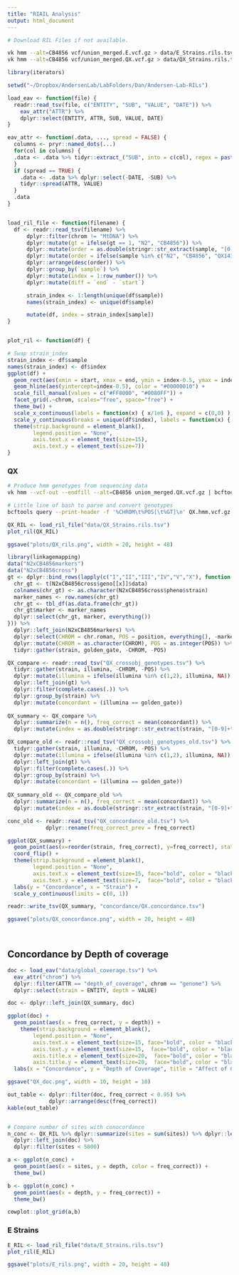 ```yaml
---
title: "RIAIL Analysis"
output: html_document
---
```



```bash
# Download RIL Files if not available.


```

```bash
vk hmm --alt=CB4856 vcf/union_merged.E.vcf.gz > data/E_Strains.rils.tsv & 
vk hmm --alt=CB4856 vcf/union_merged.QX.vcf.gz > data/QX_Strains.rils.tsv
```


```r

library(iterators)

setwd("~/Dropbox/AndersenLab/LabFolders/Dan/Andersen-Lab-RILs")

load_eav <- function(file) {
  readr::read_tsv(file, c("ENTITY", "SUB", "VALUE", "DATE")) %>%
    eav_attr("ATTR") %>%
    dplyr::select(ENTITY, ATTR, SUB, VALUE, DATE)
}

eav_attr <- function(.data, ..., spread = FALSE) {
  columns <- pryr::named_dots(...)
  for(col in columns) {
  .data <- .data %>% tidyr::extract_("SUB", into = c(col), regex = paste0(col, "=","([^;]+)"), remove = FALSE, convert = TRUE)
  }
  if (spread == TRUE) {
    .data <- .data %>% dplyr::select(-DATE, -SUB) %>%
    tidyr::spread(ATTR, VALUE)
  }
  .data
}


load_ril_file <- function(filename) {
  df <- readr::read_tsv(filename) %>%
      dplyr::filter(chrom != "MtDNA") %>%
      dplyr::mutate(gt = ifelse(gt == 1, "N2", "CB4856")) %>%
      dplyr::mutate(order = as.double(stringr::str_extract(sample, "[0-9]+"))) %>%
      dplyr::mutate(order = ifelse(sample %in% c("N2", "CB4856", "QX1430"), -10000, order)) %>%
      dplyr::arrange(desc(order)) %>%
      dplyr::group_by(`sample`) %>%
      dplyr::mutate(index = 1:row_number()) %>%
      dplyr::mutate(diff = `end` - `start`)

      strain_index <- 1:length(unique(df$sample))
      names(strain_index) <- unique(df$sample)

      mutate(df, index = strain_index[sample])
}


plot_ril <- function(df) {

# Swap strain_index
strain_index <- df$sample
names(strain_index) <- df$index
ggplot(df) +
  geom_rect(aes(xmin = start, xmax = end, ymin = index-0.5, ymax = index + 0.5, fill = gt)) +
  geom_hline(aes(yintercept=index-0.5), color = "#00000010") +
  scale_fill_manual(values = c("#FF8000", "#0080FF")) +
  facet_grid(.~chrom, scales="free", space="free") +
  theme_bw() +
  scale_x_continuous(labels = function(x) { x/1e6 }, expand = c(0,0) ) +
  scale_y_continuous(breaks = unique(df$index), labels = function(x) { strain_index[as.character(x)] }, expand = c(0,0)) + 
  theme(strip.background = element_blank(),
        legend.position = "None",
        axis.text.x = element_text(size=15),
        axis.text.y = element_text(size=7)) 
}

```


### QX

```bash
# Produce hmm genotypes from sequencing data
vk hmm --vcf-out --endfill --alt=CB4856 union_merged.QX.vcf.gz | bcftools view -O z > QX.hmm.vcf.gz

# Little line of bash to parse and convert genotypes
bcftools query --print-header -f '%CHROM\t%POS[\t%GT]\n' QX.hmm.vcf.gz | awk '{ gsub("(# |:GT|\\[[0-9]+\\])","", $0); print }' | awk '{ gsub("0/0", "1", $0); gsub("1/1", "2", $0); ;gsub("\\./\\.","",$0); print }' > ../QX_crossobj_genotypes.tsv

```

```r

QX_RIL <- load_ril_file("data/QX_Strains.rils.tsv")
plot_ril(QX_RIL)

ggsave("plots/QX_rils.png", width = 20, height = 48)
```

```r
library(linkagemapping)
data("N2xCB4856markers")
data("N2xCB4856cross")
gt <- dplyr::bind_rows(lapply(c("I","II","III","IV","V","X"), function(x) {
  chr_gt <- t(N2xCB4856cross$geno[[x]]$data)
  colnames(chr_gt) <- as.character(N2xCB4856cross$pheno$strain)
  marker_names <- row.names(chr_gt)
  chr_gt <- tbl_df(as.data.frame(chr_gt))
  chr_gt$marker <- marker_names
  dplyr::select(chr_gt, marker, everything())
})) %>%
  dplyr::left_join(N2xCB4856markers) %>%
  dplyr::select(CHROM = chr.roman, POS = position, everything(), -marker, -chr.num) %>%
  dplyr::mutate(CHROM = as.character(CHROM), POS = as.integer(POS)) %>%
  tidyr::gather(strain, golden_gate, -CHROM, -POS) 

QX_compare <- readr::read_tsv("QX_crossobj_genotypes.tsv") %>%
  tidyr::gather(strain, illumina, -CHROM, -POS) %>%
  dplyr::mutate(illumina = ifelse(illumina %in% c(1,2), illumina, NA)) %>%
  dplyr::left_join(gt) %>%
  dplyr::filter(complete.cases(.)) %>%
  dplyr::group_by(strain) %>%
  dplyr::mutate(concordant = (illumina == golden_gate))
  
QX_summary <- QX_compare %>%
  dplyr::summarize(n = n(), freq_correct = mean(concordant)) %>%
  dplyr::mutate(index = as.double(stringr::str_extract(strain, "[0-9]+")))

QX_compare_old <- readr::read_tsv("QX_crossobj_genotypes_old.tsv") %>%
  tidyr::gather(strain, illumina, -CHROM, -POS) %>%
  dplyr::mutate(illumina = ifelse(illumina %in% c(1,2), illumina, NA)) %>%
  dplyr::left_join(gt) %>%
  dplyr::filter(complete.cases(.)) %>%
  dplyr::group_by(strain) %>%
  dplyr::mutate(concordant = (illumina == golden_gate))
  
QX_summary_old <- QX_compare_old %>%
  dplyr::summarize(n = n(), freq_correct = mean(concordant)) %>%
  dplyr::mutate(index = as.double(stringr::str_extract(strain, "[0-9]+")))

conc_old <- readr::read_tsv("QX_concordance_old.tsv") %>%
            dplyr::rename(freq_correct_prev = freq_correct)

ggplot(QX_summary) +
  geom_point(aes(x=reorder(strain, freq_correct), y=freq_correct), stat="identity") +
  coord_flip() +
  theme(strip.background = element_blank(),
        legend.position = "None",
        axis.text.x = element_text(size=15, face="bold", color = "black"),
        axis.text.y = element_text(size=7,  face="bold", color = "black")) +
  labs(y = "Concordance", x = "Strain") +
  scale_y_continuous(limits = c(0, 1)) 

readr::write_tsv(QX_summary, "concordance/QX.concordance.tsv")

ggsave("plots/QX_concordance.png", width = 20, height = 48)




```

## Concordance by Depth of coverage

```r

doc <- load_eav("data/global_coverage.tsv") %>% 
  eav_attr("chrom") %>%
  dplyr::filter(ATTR == "depth_of_coverage", chrom == "genome") %>%
  dplyr::select(strain = ENTITY, depth = VALUE)

doc <- dplyr::left_join(QX_summary, doc)

ggplot(doc) +
  geom_point(aes(x = freq_correct, y = depth)) +
    theme(strip.background = element_blank(),
        legend.position = "None",
        axis.text.x = element_text(size=15, face="bold", color = "black"),
        axis.text.y = element_text(size=15,  face="bold", color = "black"),
        axis.title.x = element_text(size=20,  face="bold", color = "black"),
        axis.title.y = element_text(size=20,  face="bold", color = "black")) +
  labs(x = "Concordance", y = "Depth of Coverage", title = "Affect of Coverage on Concordance")

ggsave("QX_doc.png", width = 10, height = 10)

out_table <- dplyr::filter(doc, freq_correct < 0.95) %>%
             dplyr::arrange(desc(freq_correct))
kable(out_table)


# Compare number of sites with conocordance
n_conc <- QX_RIL %>% dplyr::summarize(sites = sum(sites)) %>% dplyr::left_join(QX_summary, by = c("sample" = "strain")) %>%
  dplyr::left_join(doc) %>%
  dplyr::filter(sites < 5000)

a <- ggplot(n_conc) +
  geom_point(aes(x = sites, y = depth, color = freq_correct)) +
  theme_bw()

b <- ggplot(n_conc) +
  geom_point(aes(x = depth, y = freq_correct)) +
  theme_bw()

cowplot::plot_grid(a,b)

```

### E Strains

```r

E_RIL <- load_ril_file("data/E_Strains.rils.tsv")
plot_ril(E_RIL)

ggsave("plots/E_rils.png", width = 20, height = 48)


```
